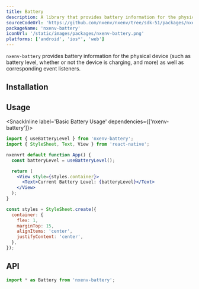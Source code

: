 ```yaml
---
title: Battery
description: A library that provides battery information for the physical device, as well as corresponding event listeners.
sourceCodeUrl: 'https://github.com/nxenv/nxenv/tree/sdk-51/packages/nxenv-battery'
packageName: 'nxenv-battery'
iconUrl: '/static/images/packages/nxenv-battery.png'
platforms: ['android', 'ios*', 'web']
---
```



`nxenv-battery` provides battery information for the physical device (such as battery level, whether or not the device is charging, and more) as well as corresponding event listeners.

## Installation

<APIInstallSection />

## Usage

<SnackInline label='Basic Battery Usage' dependencies={['nxenv-battery']}>

```jsx
import { useBatteryLevel } from 'nxenv-battery';
import { StyleSheet, Text, View } from 'react-native';

nxenvrt default function App() {
  const batteryLevel = useBatteryLevel();

  return (
    <View style={styles.container}>
      <Text>Current Battery Level: {batteryLevel}</Text>
    </View>
  );
}

const styles = StyleSheet.create({
  container: {
    flex: 1,
    marginTop: 15,
    alignItems: 'center',
    justifyContent: 'center',
  },
});
```

</SnackInline>

## API

```js
import * as Battery from 'nxenv-battery';
```

<APISection packageName="nxenv-battery" />
